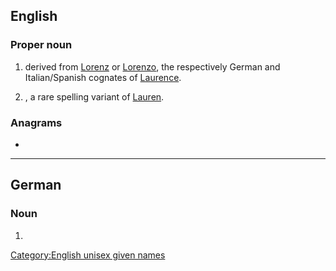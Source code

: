 {{see also|loren}}
==English==

===Proper noun===
{{en-proper noun}}

# {{given name|male|from=Latin}} derived from [[Lorenz]] or [[Lorenzo]], the respectively German and Italian/Spanish cognates of [[Laurence]].
# {{given name|female|from=Latin}}, a rare spelling variant of [[Lauren]].

===Anagrams===
* {{anagrams|en|a=elnor|Elron|Rolen|enrol|loner|nerol}}

[[Category:English unisex given names]]

----

==German==

===Noun===
{{head|de|noun form|g=f}}

# {{plural of|Lore|lang=de}}